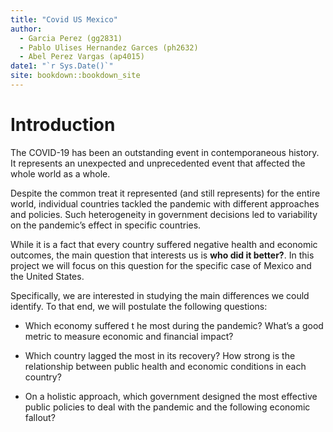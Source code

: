 ```yaml
--- 
title: "Covid US Mexico"
author:
  - Garcia Perez (gg2831)
  - Pablo Ulises Hernandez Garces (ph2632)
  - Abel Perez Vargas (ap4015)
date1: "`r Sys.Date()`"
site: bookdown::bookdown_site
---
```


# Introduction

The COVID-19 has been an outstanding event in contemporaneous history. It represents an unexpected and unprecedented event that affected the whole world as a whole.

Despite the common treat it represented (and still represents) for the entire world, individual countries tackled the pandemic with different approaches and policies. Such heterogeneity in government decisions led to variability on the pandemic's effect in specific countries.

While it is a fact that every country suffered negative health and economic outcomes, the main question that interests us is **who did it better?**. In this project we will focus on this question for the specific case of Mexico and the United States.

Specifically, we are interested in studying the main differences we could identify. To that end, we will postulate the following questions:

* Which economy suffered t he most during the pandemic? What’s a good metric to
measure economic and financial impact?

* Which country lagged the most in its recovery? How strong is the relationship between
public health and economic conditions in each country?

* On a holistic approach, which government designed the most effective public policies to deal with the pandemic and the following economic fallout?